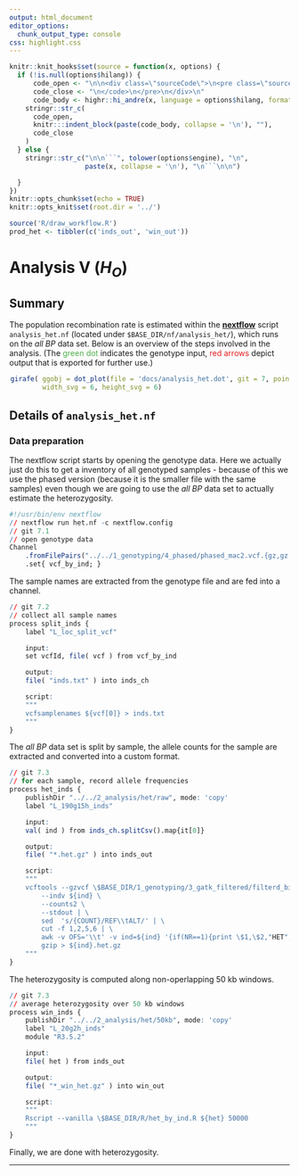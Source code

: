 ```yaml
---
output: html_document
editor_options:
  chunk_output_type: console
css: highlight.css
---
```


```r
knitr::knit_hooks$set(source = function(x, options) {
  if (!is.null(options$hilang)) {
      code_open <- "\n\n<div class=\"sourceCode\">\n<pre class=\"sourceCode\">\n<code class=\"sourceCode\">"
      code_close <- "\n</code>\n</pre>\n</div>\n"
      code_body <- highr::hi_andre(x, language = options$hilang, format = "html")
    stringr::str_c(
      code_open,
      knitr:::indent_block(paste(code_body, collapse = '\n'), ""),
      code_close
    )
  } else {
    stringr::str_c("\n\n```", tolower(options$engine), "\n",
                   paste(x, collapse = '\n'), "\n```\n\n")

  }
})
knitr::opts_chunk$set(echo = TRUE)
knitr::opts_knit$set(root.dir = '../')
```


```r
source('R/draw_workflow.R')
prod_het <- tibbler(c('inds_out', 'win_out'))
```

# Analysis V (<i>H<sub>O</sub></i>)

## Summary

The population recombination rate is estimated within the [**nextflow**](https://www.nextflow.io/) script `analysis_het.nf` (located under `$BASE_DIR/nf/analysis_het/`), which runs on the _all BP_ data set.
Below is an overview of the steps involved in the analysis.
(The <span style="color:#4DAF4A">green dot</span> indicates the genotype input, <span style="color:#E41A1C">red arrows</span> depict output that is exported for further use.)

<div style="max-width:500px; margin:auto;">
```r
girafe( ggobj = dot_plot(file = 'docs/analysis_het.dot', git = 7, point_types = prod_het),
        width_svg = 6, height_svg = 6)
```
</div>

## Details of `analysis_het.nf`

### Data preparation

The nextflow script starts by opening the genotype data.
Here we actually just do this to get a inventory of all genotyped samples - because of this we use the phased version (because it is the smaller file with the same samples) even though we are going to use the _all BP_ data set to actually estimate the heterozygosity.

<div class="kclass">
```r
#!/usr/bin/env nextflow
// nextflow run het.nf -c nextflow.config
// git 7.1
// open genotype data
Channel
	.fromFilePairs("../../1_genotyping/4_phased/phased_mac2.vcf.{gz,gz.tbi}")
	.set{ vcf_by_ind; }
```

The sample names are extracted from the genotype file and are fed into a channel.

```r
// git 7.2
// collect all sample names
process split_inds {
	label "L_loc_split_vcf"

	input:
	set vcfId, file( vcf ) from vcf_by_ind

	output:
	file( "inds.txt" ) into inds_ch

	script:
	"""
	vcfsamplenames ${vcf[0]} > inds.txt
	"""
}
```

The _all BP_ data set is split by sample, the allele counts for the sample are extracted and converted into a custom format.

```r
// git 7.3
// for each sample, record allele frequencies
process het_inds {
	publishDir "../../2_analysis/het/raw", mode: 'copy'
	label "L_190g15h_inds"

	input:
	val( ind ) from inds_ch.splitCsv().map{it[0]}

	output:
	file( "*.het.gz" ) into inds_out

	script:
	"""
	vcftools --gzvcf \$BASE_DIR/1_genotyping/3_gatk_filtered/filterd_bi-allelic.allBP.vcf.gz \
		--indv ${ind} \
		--counts2 \
		--stdout | \
		sed  's/{COUNT}/REF\\tALT/' | \
		cut -f 1,2,5,6 | \
		awk -v OFS='\\t' -v ind=${ind} '{if(NR==1){print \$1,\$2,"HET","IND"}else{x = \$3%2; ; print \$1,\$2,x/2,ind}}' | \
		gzip > ${ind}.het.gz
	"""
}
```

The heterozygosity is computed along non-operlapping 50 kb windows.

```r
// git 7.3
// average heterozygosity over 50 kb windows
process win_inds {
	publishDir "../../2_analysis/het/50kb", mode: 'copy'
	label "L_20g2h_inds"
	module "R3.5.2"

	input:
	file( het ) from inds_out

	output:
	file( "*_win_het.gz" ) into win_out

	script:
	"""
	Rscript --vanilla \$BASE_DIR/R/het_by_ind.R ${het} 50000
	"""
}

```
</div>

Finally, we are done with heterozygosity.

---
